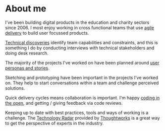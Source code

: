 
# About me
I've been building digital products in the education and charity sectors since 2006.  I most enjoy working in cross functional teams that use <a href="https://www.gov.uk/service-manual/agile-delivery">agile delivery</a> to build user focussed products.

<Section>
    <Heading tag='h2' className='subheading h5' text='Ways of working' />
    <Heading tag='h3' className='subheading h6' text='Scope' />
    <p><a href="https://technology.blog.gov.uk/2016/02/08/the-role-of-an-architect-in-discovery/">Technical discoveries</a> identify team capabilities and constraints, and this is something I do by conducting interviews with technical stakeholders and doing desk research.</p> 
    <Heading tag='h3' className='subheading h6' text='Plan' />
    <p>The majority of the projects I've worked on have been planned around <a href="https://www.gov.uk/service-manual/user-research/understanding-users-who-dont-use-digital-services">user personas and stories</a>.</p>
    <Heading tag='h3' className='subheading h6' text='Prototype' />
    <p>Sketching and prototyping have been important in the projects I've worked on.  They help to start conversations within a team and challenge perceived solutions.</p>
    <Heading tag='h3' className='subheading h6' text='Deliver' />
    <p>Quick delivery cycles means collaboration is important.  I'm happy <a target="_blank" href="https://gds.blog.gov.uk/2017/09/04/the-benefits-of-coding-in-the-open/">coding in the open</a>, and getting / giving feedback via code reviews.</p>
</Section>

<Section>
    <Heading tag='h2' className='subheading h5' text='Tech radar' />
    <p>Keeping up to date with best practices, tools and ways of working is a challenge.  The <a href="https://www.thoughtworks.com/radar">Technology Radar</a> provided by <a href='https://www.thoughtworks.com'>Thoughtworks</a> is a great way to get the perspective of experts in the industry.</p>
</Section>
